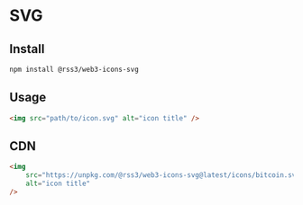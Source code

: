 # SVG

## Install

```bash
npm install @rss3/web3-icons-svg
```

## Usage

```html
<img src="path/to/icon.svg" alt="icon title" />
```

## CDN

```html
<img
	src="https://unpkg.com/@rss3/web3-icons-svg@latest/icons/bitcoin.svg"
	alt="icon title"
/>
```

